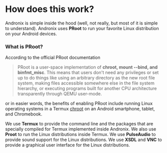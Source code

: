 # How does this work?

Andronix is simple inside the hood (well, not really, but most of it is simple to understand). Andronix uses **PRoot**
to run your favorite Linux distribution on your Android devices.

### What is PRoot?

According to the official PRoot documentation

> PRoot is a user-space implementation of **chroot, mount --bind, and binfmt\_misc**. This means that users don't need any privileges or set up to do things like using an arbitrary directory as the new root file system, making files accessible somewhere else in the file system hierarchy, or executing programs built for another CPU architecture transparently through QEMU user-mode.

or in easier words, the benefits of enabling PRoot include running Linux operating systems in a
Termux [chroot](https://en.m.wikipedia.org/wiki/Chroot) on an Android smartphone, tablet, and Chromebook.

We use **Termux** to provide the command line and the packages that are specially compiled for Termux implemented
inside Andronix. We also use **Proot** to run the Linux distributions inside Termux. We use **PulseAudio** to
provide sound support for the Linux distributions. We use **XSDL** and **VNC** to provide a graphical user interface for the
Linux distributions.
